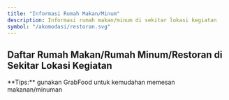 ```yaml
---
title: "Informasi Rumah Makan/Minum"
description: Informasi rumah makan/minum di sekitar lokasi kegiatan
symbol: "/akomodasi/restoran.svg"
---
```



## Daftar Rumah Makan/Rumah Minum/Restoran di Sekitar Lokasi Kegiatan
<Callout type="warning" emoji="💡">
  **Tips:** gunakan GrabFood untuk kemudahan memesan makanan/minuman
</Callout>

<Restoran />
